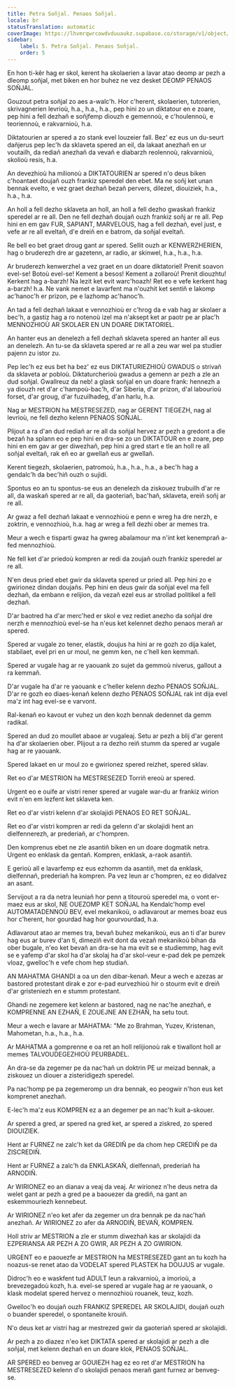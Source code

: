 ```yaml
---
title: Petra Soñjal. Penaos Soñjal.
locale: br
statusTranslation: automatic
coverImage: https://lhvmrqwrcowdvduuaukz.supabase.co/storage/v1/object/public/strapi-uploads/small_cover-educacion-fundamental.webp-2d51a7828a2b1309555be27f7e2a61a0.webp
sidebar:
    label: 5. Petra Soñjal. Penaos Soñjal.
    order: 5
---
```

En hon ti-kêr hag er skol, kerent ha skolaerien a lavar atao deomp ar pezh a dleomp soñjal, met biken en hor buhez ne vez desket DEOMP PENAOS SOÑJAL.

Gouzout petra soñjal zo aes a-walc'h. Hor c'herent, skolaerien, tutorerien, skrivagnerien levrioù, h.a., h.a., h.a., pep hini zo un diktatour en e zoare, pep hini a fell dezhañ e soñjfemp diouzh e gemennoù, e c'houlennoù, e teoriennoù, e rakvarnioù, h.a.

Diktatourien ar spered a zo stank evel louzeier fall. Bez' ez eus un du-seurt dañjerus pep lec'h da sklaveta spered an eil, da lakaat anezhañ en ur voutailh, da rediañ anezhañ da vevañ e diabarzh reolennoù, rakvarnioù, skolioù resis, h.a.

An devezhioù ha milionoù a DIKTATOURIEN ar spered n'o deus biken c'hoantaet doujañ ouzh frankiz speredel den ebet. Ma ne soñj ket unan bennak evelto, e vez graet dezhañ bezañ pervers, dilezet, diouiziek, h.a., h.a., h.a.

An holl a fell dezho sklaveta an holl, an holl a fell dezho gwaskañ frankiz speredel ar re all. Den ne fell dezhañ doujañ ouzh frankiz soñj ar re all. Pep hini en em gav FUR, SAPIANT, MARVELOUS, hag a fell dezhañ, evel just, e vefe ar re all eveltañ, d'e dreiñ en e batrom, da soñjal eveltañ.

Re bell eo bet graet droug gant ar spered. Sellit ouzh ar KENWERZHERIEN, hag o bruderezh dre ar gazetenn, ar radio, ar skinwel, h.a., h.a., h.a.

Ar bruderezh kenwerzhel a vez graet en un doare diktatoriel! Prenit soavon evel-se! Botoù evel-se! Kement a besos! Kement a zollaroù! Prenit diouzhtu! Kerkent hag a-barzh! Na lezit ket evit warc'hoazh! Ret eo e vefe kerkent hag a-barzh! h.a. Ne vank nemet e lavarfent ma n'ouzhit ket sentiñ e lakomp ac'hanoc'h er prizon, pe e lazhomp ac'hanoc'h.

An tad a fell dezhañ lakaat e vennozhioù er c'hrog da e vab hag ar skolaer a bec'h, a gastiz hag a ro notenoù izel ma n'aksept ket ar paotr pe ar plac'h MENNOZHIOÙ AR SKOLAER EN UN DOARE DIKTATORIEL.

An hanter eus an denelezh a fell dezhañ sklaveta spered an hanter all eus an denelezh. An tu-se da sklaveta spered ar re all a zeu war wel pa studier pajenn zu istor zu.

Pep lec'h ez eus bet ha bez' ez eus DIKTATURIEZHIOÙ GWADUS o strivañ da sklaveta ar pobloù. Diktaturcherioù gwadus a gemenn ar pezh a zle an dud soñjal. Gwallreuz da neb! a glask soñjal en un doare frank: hennezh a ya diouzh ret d'ar c'hampoù-bac'h, d'ar Siberia, d'ar prizon, d'al labourioù forset, d'ar groug, d'ar fuzuilhadeg, d'an harlu, h.a.

Nag ar MESTRION ha MESTRESEZED, nag ar GERENT TIEGEZH, nag al levrioù, ne fell dezho kelenn PENAOS SOÑJAL.

Plijout a ra d'an dud rediañ ar re all da soñjal hervez ar pezh a gredont a dle bezañ ha splann eo e pep hini en dra-se zo un DIKTATOUR en e zoare, pep hini en em gav ar ger diwezhañ, pep hini a gred start e tle an holl re all soñjal eveltañ, rak eñ eo ar gwellañ eus ar gwellañ.

Kerent tiegezh, skolaerien, patromoù, h.a., h.a., h.a., a bec'h hag a gendalc'h da bec'hiñ ouzh o sujidi.

Spontus eo an tu spontus-se eus an denelezh da ziskouez trubuilh d'ar re all, da waskañ spered ar re all, da gaoteriañ, bac'hañ, sklaveta, ereiñ soñj ar re all.

Ar gwaz a fell dezhañ lakaat e vennozhioù e penn e wreg ha dre nerzh, e zoktrin, e vennozhioù, h.a. hag ar wreg a fell dezhi ober ar memes tra.

Meur a wech e tisparti gwaz ha gwreg abalamour ma n'int ket kenemprañ a-fed mennozhioù.

Ne fell ket d'ar priedoù kompren ar redi da zoujañ ouzh frankiz speredel ar re all.

N'en deus pried ebet gwir da sklaveta spered ur pried all. Pep hini zo e gwirionez dindan doujañs. Pep hini en deus gwir da soñjal evel ma fell dezhañ, da embann e relijion, da vezañ ezel eus ar strollad politikel a fell dezhañ.

D'ar baotred ha d'ar merc'hed er skol e vez rediet anezho da soñjal dre nerzh e mennozhioù evel-se ha n'eus ket kelennet dezho penaos merañ ar spered.

Spered ar vugale zo tener, elastik, doujus ha hini ar re gozh zo dija kalet, stabilaet, evel pri en ur moul, ne gemm ken, ne c'hell ken kemmañ.

Spered ar vugale hag ar re yaouank zo sujet da gemmoù niverus, gallout a ra kemmañ.

D'ar vugale ha d'ar re yaouank e c'heller kelenn dezho PENAOS SOÑJAL. D'ar re gozh eo diaes-kenañ kelenn dezho PENAOS SOÑJAL rak int dija evel ma'z int hag evel-se e varvont.

Ral-kenañ eo kavout er vuhez un den kozh bennak dedennet da gemm radikal.

Spered an dud zo moullet abaoe ar vugaleaj. Setu ar pezh a blij d'ar gerent ha d'ar skolaerien ober. Plijout a ra dezho reiñ stumm da spered ar vugale hag ar re yaouank.

Spered lakaet en ur moul zo e gwirionez spered reizhet, spered sklav.

Ret eo d'ar MESTRION ha MESTRESEZED Torriñ ereoù ar spered.

Urgent eo e ouife ar vistri rener spered ar vugale war-du ar frankiz wirion evit n'en em lezfent ket sklaveta ken.

Ret eo d'ar vistri kelenn d'ar skolajidi PENAOS EO RET SOÑJAL.

Ret eo d'ar vistri kompren ar redi da gelenn d'ar skolajidi hent an dielfennerezh, ar prederiañ, ar c'hompren.

Den komprenus ebet ne zle asantiñ biken en un doare dogmatik netra. Urgent eo enklask da gentañ. Kompren, enklask, a-raok asantiñ.

E gerioù all e lavarfemp ez eus ezhomm da asantiñ, met da enklask, dielfennañ, prederiañ ha kompren. Pa vez leun ar c'hompren, ez eo didalvez an asant.

Servijout a ra da netra leuniañ hor penn a titouroù speredel ma, o vont er-maez eus ar skol, NE OUEZOMP KET SOÑJAL ha Kendalc'homp evel AUTOMATADENNOÙ BEV, evel mekanikoù, o adlavarout ar memes boaz eus hor c'herent, hor gourdad hag hor gourvourdad, h.a.

Adlavarout atao ar memes tra, bevañ buhez mekanikoù, eus an ti d'ar burev hag eus ar burev d'an ti, dimeziñ evit dont da vezañ mekanikoù bihan da ober bugale, n'eo ket bevañ an dra-se ha ma evit se e studiemmp, hag evit se e yafemp d'ar skol ha d'ar skolaj ha d'ar skol-veur e-pad dek pe pemzek vloaz, gwelloc'h e vefe chom hep studiañ.

AN MAHATMA GHANDI a oa un den dibar-kenañ. Meur a wech e azezas ar bastored protestant dirak e zor e-pad eurvezhioù hir o stourm evit e dreiñ d'ar gristeniezh en e stumm protestant.

Ghandi ne zegemere ket kelenn ar bastored, nag ne nac'he anezhañ, e KOMPRENNE AN EZHAÑ, E ZOUEJNE AN EZHAÑ, ha setu tout.

Meur a wech e lavare ar MAHATMA: "Me zo Brahman, Yuzev, Kristenan, Mahometan, h.a., h.a., h.a.

Ar MAHATMA a gomprenne e oa ret an holl relijionoù rak e tiwallont holl ar memes TALVOUDEGEZHIOÙ PEURBADEL.

An dra-se da zegemer pe da nac'hañ un doktrin PE ur meizad bennak, a ziskouez un diouer a zisteridigezh speredel.

Pa nac'homp pe pa zegemeromp un dra bennak, eo peogwir n'hon eus ket komprenet anezhañ.

E-lec'h ma'z eus KOMPREN ez a an degemer pe an nac'h kuit a-skouer.

Ar spered a gred, ar spered na gred ket, ar spered a ziskred, zo spered DIOUIZIEK.

Hent ar FURNEZ ne zalc'h ket da GREDIÑ pe da chom hep CREDIÑ pe da ZISCREDIÑ.

Hent ar FURNEZ a zalc'h da ENKLASKAÑ, dielfennañ, prederiañ ha ARNODIÑ.

Ar WIRIONEZ eo an dianav a veaj da veaj. Ar wirionez n'he deus netra da welet gant ar pezh a gred pe a baouezer da grediñ, na gant an eskemmouriezh kennebeut.

Ar WIRIONEZ n'eo ket afer da zegemer un dra bennak pe da nac'hañ anezhañ. Ar WIRIONEZ zo afer da ARNODIÑ, BEVAÑ, KOMPREN.

Holl striv ar MESTRION a zle er stumm diwezhañ kas ar skolajidi da EZPERIANSA AR PEZH A ZO GWIR, AR PEZH A ZO GWIRION.

URGENT eo e paouezfe ar MESTRION ha MESTRESEZED gant an tu kozh ha noazus-se renet atao da VODELAT spered PLASTEK ha DOUJUS ar vugale.

Didroc'h eo e waskfent tud ADULT leun a rakvarnioù, a imorioù, a brevezegadoù kozh, h.a. evel-se spered ar vugale hag ar re yaouank, o klask modelat spered hervez o mennozhioù rouanek, teuz, kozh.

Gwelloc'h eo doujañ ouzh FRANKIZ SPEREDEL AR SKOLAJIDI, doujañ ouzh o buander speredel, o spontaneite krouiñ.

N'o deus ket ar vistri hag ar mestrezed gwir da gaoteriañ spered ar skolajidi.

Ar pezh a zo diazez n'eo ket DIKTATA spered ar skolajidi ar pezh a dle soñjal, met kelenn dezhañ en un doare klok, PENAOS SOÑJAL.

AR SPERED eo benveg ar GOUIEZH hag ez eo ret d'ar MESTRION ha MESTRESEZED kelenn d'o skolajidi penaos merañ gant furnez ar benveg-se.

